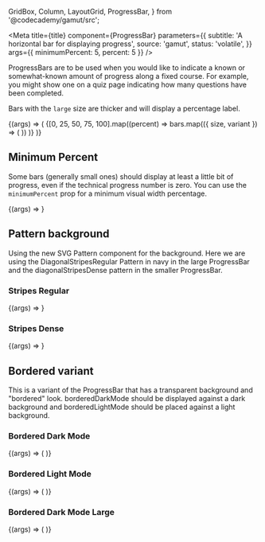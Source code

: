   GridBox,
  Column,
  LayoutGrid,
  ProgressBar,
} from '@codecademy/gamut/src';


<Meta
  title={title}
  component={ProgressBar}
  parameters={{
    subtitle: 'A horizontal bar for displaying progress',
    source: 'gamut',
    status: 'volatile',
  }}
  args={{ minimumPercent: 5, percent: 5 }}
/>

ProgressBars are to be used when you would like to indicate a known or
somewhat-known amount of progress along a fixed course. For example, you
might show one on a quiz page indicating how many questions have been
completed.

Bars with the `large` size are thicker and will display a
percentage label.

<Canvas>
  <Story name="ProgressBar">
    {(args) => (
      <LayoutGrid columnGap="sm" rowGap="sm">
        {[0, 25, 50, 75, 100].map((percent) =>
          bars.map(({ size, variant }) => (
            <Column key={[percent, size, variant].join()} size={6}>
              <ProgressBar size={size} percent={percent} variant={variant} />
            </Column>
          ))
        )}
      </LayoutGrid>
    )}
  </Story>
</Canvas>

<Props story="ProgressBar" />

## Minimum Percent

Some bars (generally small ones) should display at least a little bit of
progress, even if the technical progress number is zero. You can use the
`minimumPercent` prop for a minimum visual width percentage.

<Canvas>
  <Story name="Minimum Percentage">{(args) => <ProgressBar {...args} />}</Story>
</Canvas>

## Pattern background

Using the new SVG Pattern component for the background. Here we are using the DiagonalStripesRegular Pattern in navy in the large ProgressBar and the diagonalStripesDense pattern in the smaller ProgressBar.

### Stripes Regular

<Canvas column={2}>
  <Story
    name="Stripe - Regular"
    args={{
      pattern: 'diagonalStripesRegular',
      size: 'large',
      percent: 50,
      variant: 'yellow',
    }}
  >
    {(args) => <ProgressBar {...args} />}
  </Story>
</Canvas>

### Stripes Dense

<Canvas>
  <Story
    name="Stripe - Dense"
    args={{
      pattern: 'diagonalStripesDense',
      percent: 33,
      variant: 'blue',
    }}
  >
    {(args) => <ProgressBar {...args} />}
  </Story>
</Canvas>

## Bordered variant

This is a variant of the ProgressBar that has a transparent background and "bordered" look. borderedDarkMode should be displayed against a dark background and borderedLightMode should be placed against a light background.

### Bordered Dark Mode

<Canvas column={2}>
  <Story
    name="Bordered - Dark Mode"
    args={{
      percent: 50,
      variant: 'borderedDarkMode',
      width: '150px',
    }}
  >
    {(args) => (
      <GridBox
        alignContent="center"
        height="8rem"
        backgroundColor="navy"
        padding={32}
      >
        <ProgressBar {...args} />
      </GridBox>
    )}
  </Story>
</Canvas>

### Bordered Light Mode

<Canvas column={2}>
  <Story
    name="Bordered - Light Mode"
    args={{
      percent: 42,
      variant: 'borderedLightMode',
      width: '150px',
    }}
  >
    {(args) => (
      <GridBox
        alignContent="center"
        height="8rem"
        backgroundColor="palePink"
        borderColor="navy"
        borderStyle="solid"
        borderWidth="1px"
        padding={32}
      >
        <ProgressBar {...args} />
      </GridBox>
    )}
  </Story>
</Canvas>

### Bordered Dark Mode Large

<Canvas column={2}>
  <Story
    name="Bordered - Light Mode - Large"
    args={{
      pattern: 'diagonalStripesDense',
      percent: 71,
      variant: 'borderedDarkMode',
      width: '150px',
      size: 'large',
    }}
  >
    {(args) => (
      <GridBox
        alignContent="center"
        height="8rem"
        backgroundColor="navy"
        borderColor="navy"
        borderStyle="solid"
        borderWidth="1px"
        padding={32}
      >
        <ProgressBar {...args} />
      </GridBox>
    )}
  </Story>
</Canvas>
